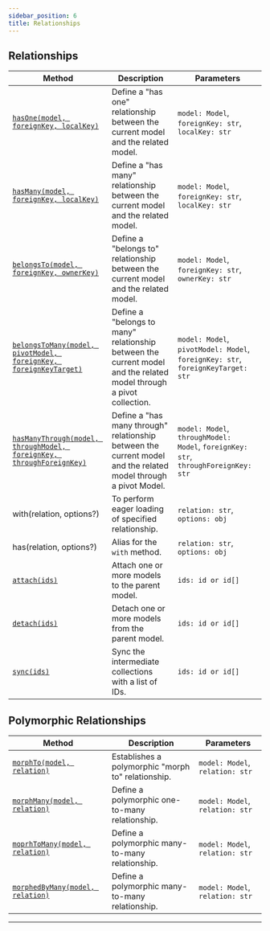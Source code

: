 ```yaml
---
sidebar_position: 6
title: Relationships
---
```



## Relationships

| Method                                                                                                                 | Description                                                                                                         | Parameters                                                                         |
| ---------------------------------------------------------------------------------------------------------------------- | ------------------------------------------------------------------------------------------------------------------- | ---------------------------------------------------------------------------------- |
| [`hasOne(model, foreignKey, localKey)`](/docs/tutorials/relationships/has-one)                                         | Define a "has one" relationship between the current model and the related model.                                    | `model: Model`, `foreignKey: str`, `localKey: str`                                 |
| [`hasMany(model, foreignKey, localKey)`](/docs/tutorials/relationships/has-many)                                       | Define a "has many" relationship between the current model and the related model.                                   | `model: Model`, `foreignKey: str`, `localKey: str`                                 |
| [`belongsTo(model, foreignKey, ownerKey)`](/docs/tutorials/relationships/belongs-to)                                   | Define a "belongs to" relationship between the current model and the related model.                                 | `model: Model`, `foreignKey: str`, `ownerKey: str`                                 |
| [`belongsToMany(model, pivotModel, foreignKey, foreignKeyTarget)`](/docs/tutorials/relationships/belongs-to-many)      | Define a "belongs to many" relationship between the current model and the related model through a pivot collection. | `model: Model`, `pivotModel: Model`, `foreignKey: str`, `foreignKeyTarget: str`    |
| [`hasManyThrough(model, throughModel, foreignKey, throughForeignKey)`](/docs/tutorials/relationships/has-many-through) | Define a "has many through" relationship between the current model and the related model through a pivot Model.     | `model: Model`, `throughModel: Model`, `foreignKey: str`, `throughForeignKey: str` |
| with(relation, options?)                                                                                               | To perform eager loading of specified relationship.                                                                 | `relation: str`, `options: obj`                                                    |
| has(relation, options?)                                                                                                | Alias for the `with` method.                                                                                        | `relation: str`, `options: obj`                                                    |
| [`attach(ids)`](/docs/tutorials/relationships/related-model#attaching--detaching)                                      | Attach one or more models to the parent model.                                                                      | `ids: id or id[]`                                                                  |
| [`detach(ids)`](/docs/tutorials/relationships/related-model#attaching--detaching)                                      | Detach one or more models from the parent model.                                                                    | `ids: id or id[]`                                                                  |
| [`sync(ids)`](/docs/tutorials/relationships/related-model#syncing-associations)                                        | Sync the intermediate collections with a list of IDs.                                                               | `ids: id or id[]`                                                                  |

## Polymorphic Relationships

| Method                                                                                                                               | Description                                        | Parameters                      |
| ------------------------------------------------------------------------------------------------------------------------------------ | -------------------------------------------------- | ------------------------------- |
| [`morphTo(model, relation)`](/docs/tutorials/relationships/polymorphic/morph-to)                                                     | Establishes a polymorphic "morph to" relationship. | `model: Model`, `relation: str` |
| [`morphMany(model, relation)`](/docs/tutorials/relationships/polymorphic/morph-many)                                                 | Define a polymorphic one-to-many relationship.     | `model: Model`, `relation: str` |
| [`moprhToMany(model, relation)`](/docs/tutorials/relationships/polymorphic/morph-to-many)                                            | Define a polymorphic many-to-many relationship.    | `model: Model`, `relation: str` |
| [`morphedByMany(model, relation)`](/docs/tutorials/relationships/polymorphic/morph-to-many#defining-the-inverse-of-the-relationship) | Define a polymorphic many-to-many relationship.    | `model: Model`, `relation: str` |

---

<Sponsor />

